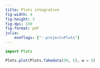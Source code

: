 ```yaml
---
title: Plots integration
fig-width: 4
fig-height: 3
fig-dpi: 150
fig-format: pdf
julia:
    exeflags: ["--project=Plots"]
---
```


```julia
import Plots
```

```julia
Plots.plot(Plots.fakedata(50, 5), w = 3)
```